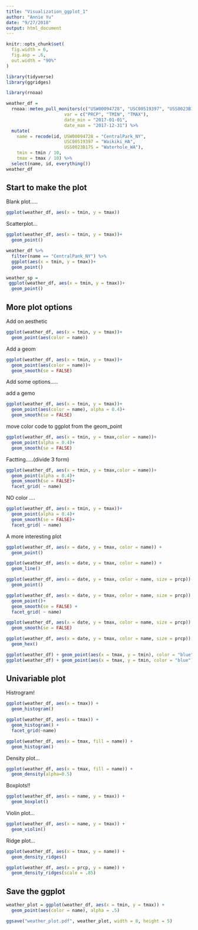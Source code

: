 ```yaml
---
title: "Visualization_ggplot_1"
author: "Annie Yu"
date: "9/27/2018"
output: html_document
---
```

```r
knitr::opts_chunk$set(
  fig.width = 6,
  fig.asp = .6,
  out.width = "90%"
)
```

```r
library(tidyverse)
library(ggridges)
```


```r
library(rnoaa)

weather_df = 
  rnoaa::meteo_pull_monitors(c("USW00094728", "USC00519397", "USS0023B17S"),
                      var = c("PRCP", "TMIN", "TMAX"), 
                      date_min = "2017-01-01",
                      date_max = "2017-12-31") %>%
  mutate(
    name = recode(id, USW00094728 = "CentralPark_NY", 
                      USC00519397 = "Waikiki_HA",
                      USS0023B17S = "Waterhole_WA"),
    tmin = tmin / 10,
    tmax = tmax / 10) %>%
  select(name, id, everything())
weather_df
```

## Start to make the plot

Blank plot.....

```r
ggplot(weather_df, aes(x = tmin, y = tmax))
```

Scatterplot...
```r
ggplot(weather_df, aes(x = tmin, y = tmax))+
  geom_point()
```

```r
weather_df %>%
  filter(name == "CentralPank_NY") %>%
  ggplot(aes(x = tmin, y = tmax))+
  geom_point()
```

```r
weather_sp =
 ggplot(weather_df, aes(x = tmin, y = tmax))+
  geom_point()
```

## More plot  options

Add on aesthetic

```r
ggplot(weather_df, aes(x = tmin, y = tmax))+
  geom_point(aes(color = name))
```


Add a geom
```r
ggplot(weather_df, aes(x = tmin, y = tmax))+
  geom_point(aes(color = name))+
  geom_smooth(se = FALSE)
```

Add some options.....

add a gemo

```r
ggplot(weather_df, aes(x = tmin, y = tmax))+
  geom_point(aes(color = name), alpha = 0.4)+
  geom_smooth(se = FALSE)
```

move color code to ggplot from the geom_point

```r
ggplot(weather_df, aes(x = tmin, y = tmax,color = name))+
  geom_point(alpha = 0.4)+
  geom_smooth(se = FALSE)
```

Factting.....(divide 3 form)

```r
ggplot(weather_df, aes(x = tmin, y = tmax,color = name))+
  geom_point(alpha = 0.4)+
  geom_smooth(se = FALSE)+
  facet_grid( ~ name)
```

NO color ....
```r
ggplot(weather_df, aes(x = tmin, y = tmax))+
  geom_point(alpha = 0.4)+
  geom_smooth(se = FALSE)+
  facet_grid( ~ name)
```


A more interesting plot

```r
ggplot(weather_df, aes(x = date, y = tmax, color = name)) +
  geom_point()
```


```r
ggplot(weather_df, aes(x = date, y = tmax, color = name)) +
  geom_line()
```


```r
ggplot(weather_df, aes(x = date, y = tmax, color = name, size = prcp)) +
  geom_point()
```


```r
ggplot(weather_df, aes(x = date, y = tmax, color = name, size = prcp)) +
  geom_point()+
  geom_smooth(se = FALSE) +
  facet_grid( ~ name)

```

```r
ggplot(weather_df, aes(x = date, y = tmax, color = name, size = prcp)) +
  geom_smooth(se = FALSE)
```


```r
ggplot(weather_df, aes(x = date, y = tmax, color = name, size = prcp)) +
  geom_hex()
```

```r
ggplot(weather_df) + geom_point(aes(x = tmax, y = tmin), color = "blue")
ggplot(weather_df) + geom_point(aes(x = tmax, y = tmin, color = "blue"))
```


## Univariable plot

Histrogram!

```r
ggplot(weather_df, aes(x = tmax)) +
  geom_histogram()
```

```r
ggplot(weather_df, aes(x = tmax)) +
  geom_histogram() +
  facet_grid(~name)
```

```r
ggplot(weather_df, aes(x = tmax, fill = name)) +
  geom_histogram()
```


Density plot...

```r
ggplot(weather_df, aes(x = tmax, fill = name)) +
  geom_density(alpha=0.5)
```

Boxplots!!
```r
ggplot(weather_df, aes(x = name, y = tmax)) +
  geom_boxplot()
```

Violin plot...
```r
ggplot(weather_df, aes(x = name, y = tmax)) +
  geom_violin()
```

Ridge plot...
```r
ggplot(weather_df, aes(x = tmax, y = name)) +
  geom_density_ridges()
```

```r
ggplot(weather_df, aes(x = prcp, y = name)) + 
  geom_density_ridges(scale = .85)
```

## Save the ggplot

```r
weather_plot = ggplot(weather_df, aes(x = tmin, y = tmax)) + 
  geom_point(aes(color = name), alpha = .5) 

ggsave("weather_plot.pdf", weather_plot, width = 8, height = 5)
```

